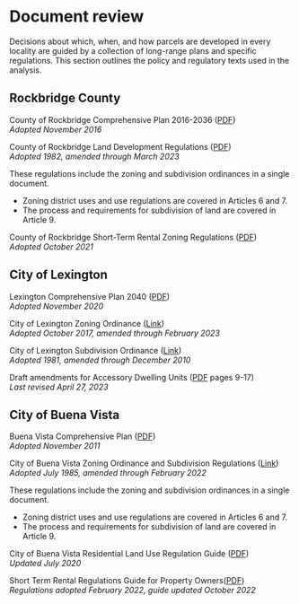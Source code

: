 # Document review

Decisions about which, when, and how parcels are developed in every locality are guided by a collection of long-range plans and specific regulations. This section outlines the policy and regulatory texts used in the analysis.

## Rockbridge County

County of Rockbridge Comprehensive Plan 2016-2036 ([PDF](https://www.co.rockbridge.va.us/DocumentCenter/View/1301/Rockbridge-Comp-Plan-2016?bidId=))  
*Adopted November 2016*
 
County of Rockbridge Land Development Regulations ([PDF](https://www.co.rockbridge.va.us/DocumentCenter/View/240/LDR?bidId=]))  
*Adopted 1982, amended through March 2023*
 
These regulations include the zoning and subdivision ordinances in a single document.

- Zoning district uses and use regulations are covered in Articles 6 and 7.
- The process and requirements for subdivision of land are covered in Article 9.

County of Rockbridge Short-Term Rental Zoning Regulations ([PDF](https://www.co.rockbridge.va.us/DocumentCenter/View/2797/Short-Term-Zoning-Regulations]))  
*Adopted October 2021*

## City of Lexington

Lexington Comprehensive Plan 2040 ([PDF](https://www.lexingtonva.gov/home/showpublisheddocument/1496/637661126752770000))  
*Adopted November 2020*

City of Lexington Zoning Ordinance ([Link](https://ecode360.com/9735726))  
*Adopted October 2017, amended through February 2023*

City of Lexington Subdivision Ordinance ([Link](https://ecode360.com/9734671))  
*Adopted 1981, amended through December 2010*

Draft amendments for Accessory Dwelling Units ([PDF](https://www.lexingtonva.gov/home/showpublisheddocument/2732/638176869976465746) pages 9-17)  
*Last revised April 27, 2023*

## City of Buena Vista

Buena Vista Comprehensive Plan ([PDF](https://www.buenavistava.org/wp-content/uploads/2020/12/2012-Viewpoints-Buena-Vista-Comprehensive-Plan.pdf))  
*Adopted November 2011*

City of Buena Vista Zoning Ordinance and Subdivision Regulations ([Link](https://library.municode.com/va/buena_vista/codes/code_of_ordinances?nodeId=PTIIILADERE))  
*Adopted July 1985, amended through February 2022*

These regulations include the zoning and subdivision ordinances in a single document.

- Zoning district uses and use regulations are covered in Articles 6 and 7.
- The process and requirements for subdivision of land are covered in Article 9.

City of Buena Vista Residential Land Use Regulation Guide ([PDF](https://www.buenavistava.org/wp-content/uploads/2020/07/RRRGuide_20200710.pdf))  
*Updated July 2020*

Short Term Rental Regulations Guide for Property Owners([PDF](https://www.buenavistava.org/wp-content/uploads/2021/03/STR-owner-guide-20221031.pdf))  
*Regulations adopted February 2022, guide updated October 2022*